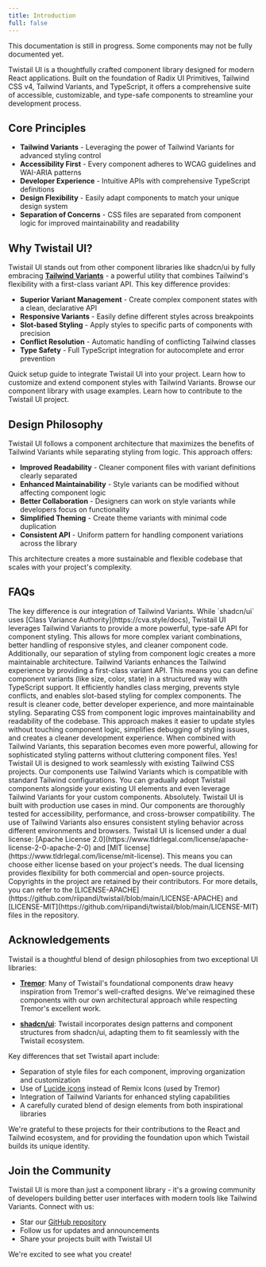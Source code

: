 ```yaml
---
title: Introduction
full: false
---
```


<Callout type='warn' title='Attention'>
  This documentation is still in progress. Some components may not be fully documented yet.
</Callout>

Twistail UI is a thoughtfully crafted component library designed for modern React applications.
Built on the foundation of Radix UI Primitives, Tailwind CSS v4, Tailwind Variants, and TypeScript,
it offers a comprehensive suite of accessible, customizable, and type-safe components to
streamline your development process.

## Core Principles

- **Tailwind Variants** - Leveraging the power of Tailwind Variants for advanced styling control
- **Accessibility First** - Every component adheres to WCAG guidelines and WAI-ARIA patterns
- **Developer Experience** - Intuitive APIs with comprehensive TypeScript definitions
- **Design Flexibility** - Easily adapt components to match your unique design system
- **Separation of Concerns** - CSS files are separated from component logic for improved maintainability and readability

## Why Twistail UI?

Twistail UI stands out from other component libraries like shadcn/ui by fully embracing
[**Tailwind Variants**](https://www.tailwind-variants.org/) - a powerful utility that
combines Tailwind's flexibility with a first-class variant API. This key difference provides:

- **Superior Variant Management** - Create complex component states with a clean, declarative API
- **Responsive Variants** - Easily define different styles across breakpoints
- **Slot-based Styling** - Apply styles to specific parts of components with precision
- **Conflict Resolution** - Automatic handling of conflicting Tailwind classes
- **Type Safety** - Full TypeScript integration for autocomplete and error prevention

<Cards>
  <Card href="/docs/ui/installation" title="Installation">
    Quick setup guide to integrate Twistail UI into your project.
  </Card>
  <Card href="/docs/ui/styling" title="Styling">
    Learn how to customize and extend component styles with Tailwind Variants.
  </Card>
  <Card href="/docs/ui/components" title="Components">
    Browse our component library with usage examples.
  </Card>
  <Card href="/docs/ui/guides" title="Contributing">
    Learn how to contribute to the Twistail UI project.
  </Card>
</Cards>

## Design Philosophy

Twistail UI follows a component architecture that maximizes the benefits of Tailwind Variants while
separating styling from logic. This approach offers:

- **Improved Readability** - Cleaner component files with variant definitions clearly separated
- **Enhanced Maintainability** - Style variants can be modified without affecting component logic
- **Better Collaboration** - Designers can work on style variants while developers focus on functionality
- **Simplified Theming** - Create theme variants with minimal code duplication
- **Consistent API** - Uniform pattern for handling component variations across the library

This architecture creates a more sustainable and flexible codebase that scales with your project's complexity.

## FAQs

<Accordions type='multiple'>
  <Accordion title="How does Twistail UI differ from shadcn/ui?">
    The key difference is our integration of Tailwind Variants. While `shadcn/ui`
    uses [Class Variance Authority](https://cva.style/docs), Twistail UI leverages
    Tailwind Variants to provide a more powerful, type-safe API for component styling.
    This allows for more complex variant combinations, better handling of responsive
    styles, and cleaner component code. Additionally, our separation of styling
    from component logic creates a more maintainable architecture.
  </Accordion>

  <Accordion title="What benefits does Tailwind Variants provide?">
    Tailwind Variants enhances the Tailwind experience by providing a first-class variant API.
    This means you can define component variants (like size, color, state) in a structured
    way with TypeScript support. It efficiently handles class merging, prevents style
    conflicts, and enables slot-based styling for complex components. The result is
    cleaner code, better developer experience, and more maintainable styling.
  </Accordion>

  <Accordion title="Why does Twistail separate CSS from component files?">
    Separating CSS from component logic improves maintainability and readability of
    the codebase. This approach makes it easier to update styles without touching
    component logic, simplifies debugging of styling issues, and creates a cleaner
    development experience. When combined with Tailwind Variants, this separation
    becomes even more powerful, allowing for sophisticated styling patterns without
    cluttering component files.
  </Accordion>

  <Accordion title="Can I use Twistail UI with my existing Tailwind setup?">
    Yes! Twistail UI is designed to work seamlessly with existing Tailwind CSS projects.
    Our components use Tailwind Variants which is compatible with standard Tailwind
    configurations. You can gradually adopt Twistail components alongside your
    existing UI elements and even leverage Tailwind Variants for your custom components.
  </Accordion>

  <Accordion title="Is Twistail UI suitable for production applications?">
    Absolutely. Twistail UI is built with production use cases in mind. Our components
    are thoroughly tested for accessibility, performance, and cross-browser compatibility.
    The use of Tailwind Variants also ensures consistent styling behavior across
    different environments and browsers.
  </Accordion>

  <Accordion title="What license is Twistail UI released under?">
    Twistail UI is licensed under a dual license: [Apache License 2.0](https://www.tldrlegal.com/license/apache-license-2-0-apache-2-0)
    and [MIT license](https://www.tldrlegal.com/license/mit-license). This means you
    can choose either license based on your project's needs. The dual licensing
    provides flexibility for both commercial and open-source projects. Copyrights
    in the project are retained by their contributors. For more details,
    you can refer to the [LICENSE-APACHE](https://github.com/riipandi/twistail/blob/main/LICENSE-APACHE)
    and [LICENSE-MIT](https://github.com/riipandi/twistail/blob/main/LICENSE-MIT) files in the repository.
  </Accordion>
</Accordions>

## Acknowledgements

Twistail is a thoughtful blend of design philosophies from two exceptional UI libraries:

- **[Tremor](https://tremor.so/)**: Many of Twistail's foundational components draw heavy inspiration from Tremor's well-crafted designs. We've reimagined these components with our own architectural approach while respecting Tremor's excellent work.

- **[shadcn/ui](https://ui.shadcn.com/)**: Twistail incorporates design patterns and component structures from shadcn/ui, adapting them to fit seamlessly with the Twistail ecosystem.

Key differences that set Twistail apart include:
- Separation of style files for each component, improving organization and customization
- Use of [Lucide icons](https://lucide.dev/) instead of Remix Icons (used by Tremor)
- Integration of Tailwind Variants for enhanced styling capabilities
- A carefully curated blend of design elements from both inspirational libraries

We're grateful to these projects for their contributions to the React and Tailwind ecosystem, and for providing the foundation upon which Twistail builds its unique identity.

## Join the Community

Twistail UI is more than just a component library - it's a growing community of developers building better user interfaces with modern tools like Tailwind Variants. Connect with us:

- Star our [GitHub repository](https://github.com/riipandi/twistail)
- Follow us for updates and announcements
- Share your projects built with Twistail UI

We're excited to see what you create!
